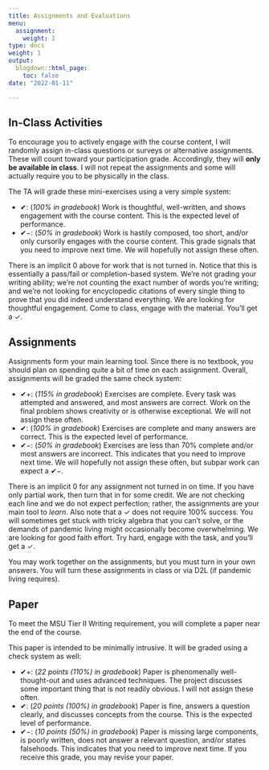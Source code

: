 ```yaml
---
title: Assignments and Evaluations
menu:
  assignment:
    weight: 1
type: docs
weight: 1
output:
  blogdown::html_page:
    toc: false
date: "2022-01-11"

---
```


## In-Class Activities

To encourage you to actively engage with the course content, I will randomly assign in-class questions or surveys or alternative assignments. These will count toward your participation grade. Accordingly, they will **only be available in class**. I will not repeat the assignments and some will actually require you to be physically in the class.

The TA will grade these mini-exercises using a very simple system:

- ✔: (*100% in gradebook*) Work is thoughtful, well-written, and shows engagement with the course content. This is the expected level of performance.
- ✔−: (*50% in gradebook*) Work is hastily composed, too short, and/or only cursorily engages with the course content. This grade signals that you need to improve next time. We will hopefully not assign these often.

There is an implicit 0 above for work that is not turned in. Notice that this is essentially a pass/fail or completion-based system. We're not grading your writing ability; we're not counting the exact number of words you're writing; and we're not looking for encyclopedic citations of every single thing to prove that you did indeed understand everything. We are looking for thoughtful engagement. Come to class, engage with the material. You'll get a ✓.

## Assignments

Assignments form your main learning tool. Since there is no textbook, you should plan on spending quite a bit of time on each assignment. Overall, assignments will be graded the same check system:

- ✔+: (*115% in gradebook*) Exercises are complete. Every task was attempted and answered, and most answers are correct. Work on the final problem shows creativity or is otherwise exceptional. We will not assign these often.
- ✔: (*100% in gradebook*) Exercises are complete and many answers are correct. This is the expected level of performance.
- ✔−: (*50% in gradebook*) Exercises are less than 70% complete and/or most answers are incorrect. This indicates that you need to improve next time. We will hopefully not assign these often, but subpar work can expect a ✔−.

There is an implicit 0 for any assignment not turned in on time. If you have only partial work, then turn that in for some credit. We are not checking each line and we do not expect perfection; rather, the assignments are your main tool to *learn*.  Also note that a ✓ does not require 100% success. You will sometimes get stuck with tricky algebra that you can't solve, or the demands of pandemic living might occasionally become overwhelming. We are looking for good faith effort. Try hard, engage with the task, and you'll get a ✓.

You may work together on the assignments, but you must turn in your own answers. You will turn these assignments in class or via D2L (if pandemic living requires).

## Paper

To meet the MSU Tier II Writing requirement, you will complete a paper near the end of the course.

This paper is intended to be minimally intrusive. It will be graded using a check system as well:

- ✔+: (*22 points (110%) in gradebook*) Paper is phenomenally well-thought-out and uses advanced techniques. The project discusses some important thing that is not readily obvious. I will not assign these often.
- ✔: (*20 points (100%) in gradebook*) Paper is fine, answers a question clearly, and discusses concepts from the course. This is the expected level of performance.
- ✔−: (*10 points (50%) in gradebook*) Paper is missing large components, is poorly written, does not answer a relevant question, and/or states falsehoods. This indicates that you need to improve next time. If you receive this grade, you may revise your paper.
